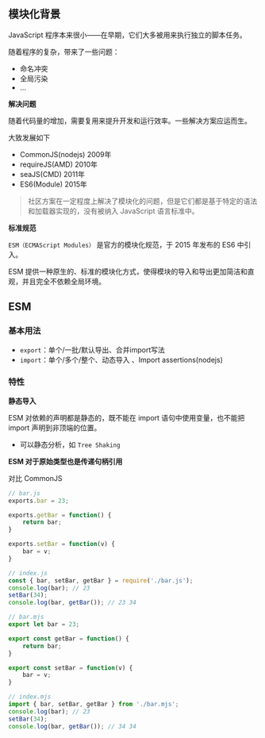 ## 模块化背景

JavaScript 程序本来很小——在早期，它们大多被用来执行独立的脚本任务。

随着程序的复杂，带来了一些问题：

- 命名冲突
- 全局污染
- ...

**解决问题**

随着代码量的增加，需要复用来提升开发和运行效率。一些解决方案应运而生。

大致发展如下

- CommonJS(nodejs) 2009年
- requireJS(AMD)   2010年
- seaJS(CMD)       2011年
- ES6(Module)      2015年

> 社区方案在一定程度上解决了模块化的问题，但是它们都是基于特定的语法和加载器实现的，没有被纳入 JavaScript 语言标准中。

**标准规范**

`ESM（ECMAScript Modules）` 是官方的模块化规范，于 2015 年发布的 ES6 中引入。

ESM 提供一种原生的、标准的模块化方式，使得模块的导入和导出更加简洁和直观，并且完全不依赖全局环境。

## ESM

### 基本用法

- `export`：单个/一批/默认导出、合并import写法
- `import`：单个/多个/整个、动态导入 、Import assertions(nodejs)

### 特性

**静态导入**

ESM 对依赖的声明都是静态的，既不能在 import 语句中使用变量，也不能把 import 声明到非顶端的位置。

- 可以静态分析，如 `Tree Shaking`

**ESM 对于原始类型也是传递句柄引用**

对比 CommonJS

```javascript
// bar.js
exports.bar = 23;

exports.getBar = function() {
    return bar;
}

exports.setBar = function(v) {
    bar = v;
}

// index.js
const { bar, setBar, getBar } = require('./bar.js');
console.log(bar); // 23
setBar(34);
console.log(bar, getBar()); // 23 34
```

```javascript
// bar.mjs
export let bar = 23;

export const getBar = function() {
    return bar;
}

export const setBar = function(v) {
    bar = v;
}

// index.mjs
import { bar, setBar, getBar } from './bar.mjs';
console.log(bar); // 23
setBar(34);
console.log(bar, getBar()); // 34 34
```


